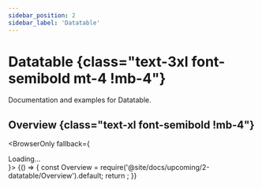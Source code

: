 ```yaml
---
sidebar_position: 2
sidebar_label: 'Datatable'
---
```


# Datatable {class="text-3xl font-semibold mt-4 !mb-4"}

Documentation and examples for Datatable.

## Overview {class="text-xl font-semibold !mb-4"}

<BrowserOnly fallback={<div>Loading...</div>}>
  {() => {
    const Overview = require('@site/docs/upcoming/2-datatable/Overview').default;
    return <Overview />;
  }}
</BrowserOnly>
